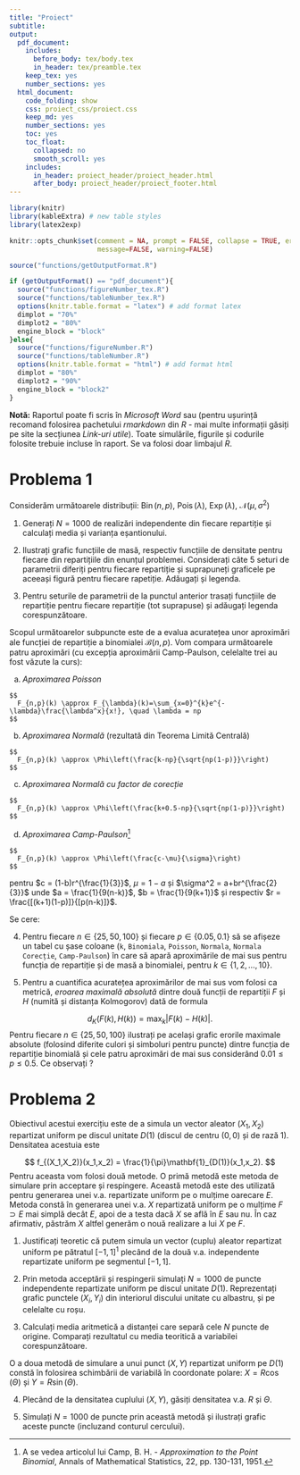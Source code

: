 ```yaml
---
title: "Proiect"
subtitle: 
output:
  pdf_document:
    includes:
      before_body: tex/body.tex
      in_header: tex/preamble.tex
    keep_tex: yes
    number_sections: yes
  html_document:
    code_folding: show
    css: proiect_css/proiect.css
    keep_md: yes
    number_sections: yes
    toc: yes
    toc_float:
      collapsed: no
      smooth_scroll: yes
    includes:
      in_header: proiect_header/proiect_header.html
      after_body: proiect_header/proiect_footer.html
---
```


<script>
$(document).ready(function ()  {

    // move toc-ignore selectors from section div to header
    $('div.section.toc-ignore')
        .removeClass('toc-ignore')
        .children('h1,h2,h3,h4,h5').addClass('toc-ignore');

    // establish options
    var options = {
      selectors: "h1,h2,h3",
      theme: "bootstrap3",
      context: '.toc-content',
      hashGenerator: function (text) {
        return text.replace(/[.\\/?&!#<>]/g, '').replace(/\s/g, '_').toLowerCase();
      },
      ignoreSelector: ".toc-ignore",
      scrollTo: 60
    };
    options.showAndHide = false;
    options.smoothScroll = true;

    // tocify
    var toc = $("#TOC").tocify(options).data("toc-tocify");
});
</script>

```r
library(knitr)
library(kableExtra) # new table styles
library(latex2exp)

knitr::opts_chunk$set(comment = NA, prompt = FALSE, collapse = TRUE, error = TRUE, fig.align = 'center',
                      message=FALSE, warning=FALSE)

source("functions/getOutputFormat.R")

if (getOutputFormat() == "pdf_document"){
  source("functions/figureNumber_tex.R")
  source("functions/tableNumber_tex.R")
  options(knitr.table.format = "latex") # add format latex 
  dimplot = "70%"
  dimplot2 = "80%"
  engine_block = "block"
}else{
  source("functions/figureNumber.R")
  source("functions/tableNumber.R")
  options(knitr.table.format = "html") # add format html 
  dimplot = "80%"
  dimplot2 = "90%"
  engine_block = "block2"
}

```

**Notă:** Raportul poate fi scris în *Microsoft Word* sau \LaTeX (pentru ușurință recomand folosirea pachetului *rmarkdown* din *R* - mai multe informații găsiți pe site la secțiunea *Link-uri utile*). Toate simulările, figurile și codurile folosite trebuie incluse în raport. Se va folosi doar limbajul *R*.

# Problema 1

Considerăm următoarele distribuții: $\operatorname{Bin}(n,p)$, $\operatorname{Pois}(\lambda)$, $\operatorname{Exp}(\lambda)$, $\mathcal{N}(\mu, \sigma^2)$

  1. Generați $N=1000$ de realizări independente din fiecare repartiție și calculați media și varianța eșantionului.
  
  2. Ilustrați grafic funcțiile de masă, respectiv funcțiile de densitate pentru fiecare din repartițiile din enunțul problemei. Considerați câte $5$ seturi de parametrii diferiți pentru fiecare repartiție și suprapuneți graficele pe aceeași figură pentru fiecare rapetiție. Adăugați și legenda.
  
  3. Pentru seturile de parametrii de la punctul anterior trasați funcțiile de repartiție pentru fiecare repartiție (tot suprapuse) și adăugați legenda corespunzătoare.
  
Scopul următoarelor subpuncte este de a evalua acuratețea unor aproximări ale funcției de repartiție a binomialei $\mathcal{B}(n,p)$. Vom compara următoarele patru aproximări (cu excepția aproximării Camp-Paulson, celelalte trei au fost văzute la curs):

  a) *Aproximarea Poisson*
  
    $$
      F_{n,p}(k) \approx F_{\lambda}(k)=\sum_{x=0}^{k}e^{-\lambda}\frac{\lambda^x}{x!}, \quad \lambda = np
    $$
    
  b) *Aproximarea Normală* (rezultată din Teorema Limită Centrală)
  
    $$
      F_{n,p}(k) \approx \Phi\left(\frac{k-np}{\sqrt{np(1-p)}}\right)
    $$
    
  c) *Aproximarea Normală cu factor de corecție* 
  
    $$
      F_{n,p}(k) \approx \Phi\left(\frac{k+0.5-np}{\sqrt{np(1-p)}}\right)
    $$
    
  d) *Aproximarea Camp-Paulson*^[A se vedea articolul lui Camp, B. H. - *Approximation to the Point Binomial*, Annals of Mathematical Statistics, 22, pp. 130-131, 1951.]
  
    $$
      F_{n,p}(k) \approx \Phi\left(\frac{c-\mu}{\sigma}\right)
    $$

pentru $c = (1-b)r^{\frac{1}{3}}$, $\mu = 1-a$ și $\sigma^2 = a+br^{\frac{2}{3}}$ unde $a = \frac{1}{9(n-k)}$, $b = \frac{1}{9(k+1)}$ și respectiv $r = \frac{[(k+1)(1-p)]}{[p(n-k)]}$.

Se cere:

  4. Pentru fiecare $n\in\{25, 50, 100\}$ și fiecare $p\in\{0.05, 0.1\}$ să se afișeze un tabel cu șase coloane (`k`, `Binomiala`, `Poisson`, `Normala`, `Normala Corecție`, `Camp-Paulson`) în care să apară aproximările de mai sus pentru funcția de repartiție și de masă a binomialei, pentru $k\in\{1,2,\ldots, 10\}$. 
  
  5. Pentru a cuantifica acuratețea aproximărilor de mai sus vom folosi ca metrică, *eroarea maximală absolută* dintre două funcții de repartiții $F$ și $H$ (numită și distanța Kolmogorov) dată de formula
  
  $$
    d_K(F(k), H(k)) = \max_{k}\left|F(k) - H(k)\right|.
  $$
Pentru fiecare $n\in\{25, 50, 100\}$ ilustrați pe același grafic erorile maximale absolute (folosind diferite culori și simboluri pentru puncte) dintre funcția de repartiție binomială și cele patru aproximări de mai sus considerând $0.01\leq p\leq 0.5$. Ce observați ?

# Problema 2

Obiectivul acestui exercițiu este de a simula un vector aleator $(X_1,X_2)$ repartizat uniform pe discul unitate $D(1)$ (discul de centru $(0,0)$ și de rază $1$).  Densitatea acestuia este 

$$
f_{(X_1,X_2)}(x_1,x_2) = \frac{1}{\pi}\mathbf{1}_{D(1)}(x_1,x_2).
$$
Pentru aceasta vom folosi două metode. O primă metodă este metoda de simulare prin acceptare și respingere. Această metodă este des utilizată pentru generarea unei v.a. repartizate uniform pe o mulțime oarecare $E$. Metoda constă în generarea unei v.a. $X$ repartizată uniform pe o mulțime $F\supset E$ mai simplă decât $E$, apoi de a testa dacă $X$ se află în $E$ sau nu. În caz afirmativ, păstrăm $X$ altfel generăm o nouă realizare a lui $X$ pe $F$. 

  1. Justificați teoretic că putem simula un vector (cuplu) aleator repartizat uniform pe pătratul $[-1,1]^1$ plecând de la două v.a. independente repartizate uniform pe segmentul $[-1,1]$.

  2. Prin metoda acceptării și respingerii simulați $N=1000$ de puncte independente repartizate uniform pe discul unitate $D(1)$. Reprezentați grafic punctele $(X_i,Y_i)$ din interiorul discului unitate cu albastru, și pe celelalte cu roșu. 
  
  3. Calculați media aritmetică a distanței care separă cele $N$ puncte de origine. Comparați rezultatul cu media teoritică a variabilei corespunzătoare.
  
O a doua metodă de simulare a unui punct $(X,Y)$ repartizat uniform pe $D(1)$ constă în folosirea schimbării de variabilă în coordonate polare: $X=R\cos(\Theta)$ și $Y=R\sin(\Theta)$. 

  4. Plecând de la densitatea cuplului $(X,Y)$, găsiți densitatea v.a. $R$ și $\Theta$. 
  
  5. Simulați $N=1000$ de puncte prin această metodă și ilustrați grafic aceste puncte (incluzand conturul cercului).

